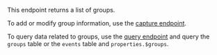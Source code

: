 This endpoint returns a list of groups.

To add or modify group information, use the [capture endpoint](/docs/api/capture#group-identify).

To query data related to groups, use the [query endpoint](/docs/api/query) and query the `groups` table or the `events` table and `properties.$groups`.